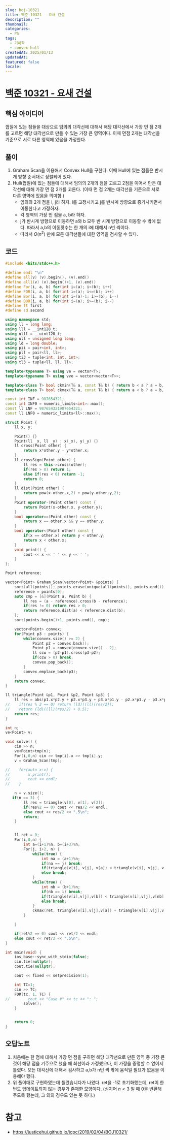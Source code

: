 ```yaml
---
slug: boj-10321
title: 백준 10321 - 요새 건설
description: ""
thumbnail:
categories:
  - PS
tags:
  - 기하학
  - convex-hull
createdAt: 2025/01/13
updatedAt:
featured: false
locale:
---
```

# [백준 10321 - 요새 건설](https://www.acmicpc.net/problem/10321)

## 핵심 아이디어
껍질에 있는 점들을 대상으로 임의의 대각선에 대해서 해당 대각선에서 가장 먼 점 2개를 고르면 해당 대각선으로 만들 수 있는 가장 큰 영역이다. 이때 먼점 2개는 대각선을 기준으로 서로 다른 영역에 있음을 가정한다.

## 풀이
1. Graham Scan을 이용해서 Convex Hull을 구한다. 이때 Hull에 있는 점들은 반시계 방향 순서대로 정렬되어 있다.
2. Hull(껍질)에 있는 점들에 대해서 임의의 2개의 점을 고르고 2점을 이어서 만든 대각선에 대해 가장 먼 점 2개를 고른다. (이때 먼 점 2개는 대각선을 기준으로 서로 다른 영역에 있음을 의미함.)
	- 임의의 2개 점을 i, j라 하자. i를 고정시키고 j를 반시계 방향으로 증가시키면서 이동한다고 가정하자.
	- 각 영역의 가장 먼 점을 a, b라 하자.
	- j가 반시계 방향으로 이동하면 a와 b 모두 반 시계 방향으로 이동할 수 밖에 없다. 따라서 a,b의 이동횟수는 한 개의 i에 대해서 n번 씩이다.
	- 따라서 $O(n^2)$ 만에 모든 대각선들에 대한 영역을 검사할 수 있다.

## 코드
```cpp
#include <bits/stdc++.h>

#define endl "\n"
#define all(v) (v).begin(), (v).end()
#define all1(v) (v).begin()+1, (v).end()
#define For(i, a, b) for(int i=(a); i<(b); i++)
#define FOR(i, a, b) for(int i=(a); i<=(b); i++)
#define Bor(i, a, b) for(int i=(a)-1; i>=(b); i--)
#define BOR(i, a, b) for(int i=(a); i>=(b); i--)
#define ft first
#define sd second

using namespace std;
using ll = long long;
using lll = __int128_t;
using ulll = __uint128_t;
using ull = unsigned long long;
using ld = long double;
using pii = pair<int, int>;
using pll = pair<ll, ll>;
using ti3 = tuple<int, int, int>;
using tl3 = tuple<ll, ll, ll>;

template<typename T> using ve = vector<T>;
template<typename T> using vve = vector<vector<T>>;

template<class T> bool ckmin(T& a, const T& b) { return b < a ? a = b, 1 : 0; }
template<class T> bool ckmax(T& a, const T& b) { return a < b ? a = b, 1 : 0; }

const int INF = 987654321;
const int INF0 = numeric_limits<int>::max();
const ll LNF = 987654321987654321;
const ll LNF0 = numeric_limits<ll>::max();

struct Point {
    ll x, y;

    Point() {}
    Point(ll _x, ll _y) : x(_x), y(_y) {}
    ll cross(Point other) {
        return x*other.y - y*other.x;
    }
    ll crossSign(Point other) {
        ll res = this->cross(other);
        if(res > 0) return 1;
        else if(res < 0) return -1;
        return 0;
    }
    ll dist(Point other) {
        return pow(x-other.x,2) + pow(y-other.y,2);
    }
    Point operator-(Point other) const {
        return Point(x-other.x, y-other.y);
    }
    bool operator==(Point other) const {
        return x == other.x && y == other.y;
    }
    bool operator<(Point other) const {
        if(x == other.x) return y < other.y;
        return x < other.x;
    }
    void print() {
        cout << x << ' ' << y << ' ';
    }
};

Point reference;

vector<Point> Graham_Scan(vector<Point> &points) {
    sort(all(points)); points.erase(unique(all(points)), points.end());
    reference = points[0];
    auto cmp = [&](Point a, Point b) {
        ll res = (a - reference).cross(b - reference);
        if(res != 0) return res > 0;
        return reference.dist(a) < reference.dist(b);
    };
    sort(points.begin()+1, points.end(), cmp);

    vector<Point> convex;
    for(Point p3 : points) {
        while(convex.size() >= 2) {
            Point p2 = convex.back();
            Point p1 = convex[convex.size() - 2];
            ll ccw = (p2-p1).cross(p3-p2);
            if(ccw > 0) break;
            convex.pop_back();
        }
        convex.emplace_back(p3);
    }
    return convex;
}

ll triangle(Point &p1, Point &p2, Point &p3) {
    ll res = abs(p1.x*p2.y + p2.x*p3.y + p3.x*p1.y - p2.x*p1.y - p3.x*p2.y - p1.x*p3.y);
//    if(res % 2 == 0) return (ld)((ll)(res/2));
//    return (ld)((ll)(res/2) + 0.5);
    return res;
}

int n;
ve<Point> v;

void solve() {
    cin >> n;
    ve<Point>tmp(n);
    For(i,0,n) cin >> tmp[i].x >> tmp[i].y;
    v = Graham_Scan(tmp);

//    for(auto x:v) {
//        x.print();
//        cout << endl;
//    }

    n = v.size();
   if(n == 3) {
        ll res = triangle(v[0], v[1], v[2]);
        if(res%2 == 0) cout << res/2 << endl;
        else cout << res/2 << ".5\n";
        return;
    }


    ll ret = 0;
    For(i,0,n) {
        int a=(i+1)%n, b=(i+3)%n;
        For(j, i+2, n) {
            while(true) {
                int na = (a+1)%n;
                if(na == j) break;
                if(triangle(v[i], v[j], v[a]) < triangle(v[i], v[j], v[na])) a = na;
                else break;
            }
            while(true) {
                int nb = (b+1)%n;
                if(nb == i) break;
                if(triangle(v[i],v[j],v[b]) < triangle(v[i],v[j],v[nb])) b = nb;
                else break;
            }
            ckmax(ret, triangle(v[i],v[j],v[a]) + triangle(v[i],v[j],v[b]));
        }

    }

    if(ret%2 == 0) cout << ret/2 << endl;
    else cout << ret/2 << ".5\n";
}

int main(void) {
    ios_base::sync_with_stdio(false);
    cin.tie(nullptr);
    cout.tie(nullptr);

    cout << fixed << setprecision(1);

    int TC=1;
    cin >> TC;
    FOR(tc, 1, TC) {
//        cout << "Case #" << tc << ": ";
        solve();
    }


    return 0;
}
```



## 오답노트

1. 처음에는 한 점에 대해서 가장 먼 점을 구하면 해당 대각선으로 만든 영역 중 가장 큰 것이 해당 점을 기주으로 했을 때 최선이라 가정했으나, 이 가정을 증명할 수 없어서 틀렸다. 
   모든 대각선에 대해서 검사하고 a,b가 n번 씩 밖에 움직일 필요가 없음을 이용해야 했다.
2. 위 풀이대로 구현하였는데 틀렸습니다가 나왔다. ret을 -1로 초기화했는데, ret이 한번도 업데이트되지 않는 경우가 존재한 모양이다. (심지어 $n < 3$ 일 때 0을 반환해주도록 했는데, 그 외의 경우도 있는 듯 하다.)
   


# 참고
- https://justicehui.github.io/icpc/2019/02/04/BOJ10321/